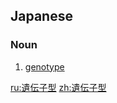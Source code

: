 ==Japanese==
{{ja-kanjitab|い|でん|し|かた|k4=がた}}

===Noun===
{{ja-noun|いでんしがた}}

# [[genotype]] {{gloss|combination of alleles determining a specific trait of an individual}}

[[ru:遺伝子型]]
[[zh:遺伝子型]]